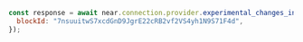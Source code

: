 ```js
const response = await near.connection.provider.experimental_changes_in_block({
  blockId: "7nsuuitwS7xcdGnD9JgrE22cRB2vf2VS4yh1N9S71F4d",
});
```
